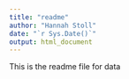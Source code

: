 ```yaml
---
title: "readme"
author: "Hannah Stoll"
date: "`r Sys.Date()`"
output: html_document
---
```


This is the readme file for data
